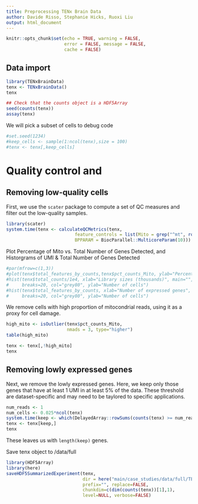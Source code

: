 ```yaml
---
title: Preprocessing TENx Brain Data
author: Davide Risso, Stephanie Hicks, Ruoxi Liu
output: html_document
---
```


```r
knitr::opts_chunk$set(echo = TRUE, warning = FALSE, 
                      error = FALSE, message = FALSE, 
                      cache = FALSE)
```

## Data import 
```r
library(TENxBrainData)
tenx <- TENxBrainData()
tenx

## Check that the counts object is a HDF5Array
seed(counts(tenx))
assay(tenx)
```

We will pick a subset of cells to debug code

```r
#set.seed(1234)
#keep_cells <- sample(1:ncol(tenx),size = 100)
#tenx <- tenx[,keep_cells]
```

# Quality control and 

## Removing low-quality cells

First, we use the `scater` package to compute a set of 
QC measures and filter out the low-quality samples.

```r
library(scater)
system.time(tenx <- calculateQCMetrics(tenx, 
                          feature_controls = list(Mito = grep("^mt", rowData(tenx)$Symbol)),
                          BPPARAM = BiocParallel::MulticoreParam(10)))
```

Plot Percentage of Mito vs. Total Number of Genes Detected, and Historgrams of UMI & Total Number of Genes Detected
```r
#par(mfrow=c(1,3))
#plot(tenx$total_features_by_counts,tenx$pct_counts_Mito, ylab="Percentage of Mito", xlab="Total Number of Genes Detected")
#hist(tenx$total_counts/1e4, xlab="Library sizes (thousands)", main="",
#     breaks=20, col="grey80", ylab="Number of cells")
#hist(tenx$total_features_by_counts, xlab="Number of expressed genes", main="",
#     breaks=20, col="grey80", ylab="Number of cells")
```

We remove cells with high proportion of mitocondrial 
reads, using it as a proxy for cell damage. 

```r
high_mito <- isOutlier(tenx$pct_counts_Mito, 
                       nmads = 3, type="higher")
table(high_mito)

tenx <- tenx[,!high_mito]
tenx
```

## Removing lowly expressed genes

Next, we remove the lowly expressed genes. Here, 
we keep only those genes that have at least 1 UMI 
in at least 5% of the data. These threshold are
dataset-specific and may need to be taylored to 
specific applications.

```r
num_reads <- 1
num_cells <- 0.025*ncol(tenx)
system.time(keep <- which(DelayedArray::rowSums(counts(tenx) >= num_reads ) >= num_cells))
tenx <- tenx[keep,]
tenx
```

These leaves us with `length(keep)` genes.


Save tenx object to /data/full
```r
library(HDF5Array)
library(here)
saveHDF5SummarizedExperiment(tenx, 
                             dir = here("main/case_studies/data/full/TENxBrainData", "TENxBrainData_preprocessed"), 
                             prefix="", replace=FALSE, 
                             chunkdim=c(dim(counts(tenx))[1],1), 
                             level=NULL, verbose=FALSE)
```

